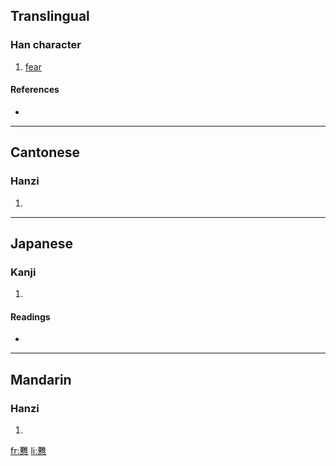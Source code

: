 ==Translingual==

===Han character===
{{Han char|rn=61|rad=心|as=19|sn=23|four=4033<sub>1</sub>|canj=廿土心 (TGP), X廿土心 (XTGP)}}

# [[fear]]

====References====
* {{Han ref|kx=0409.110|dkj=11505|dj=0751.140|hdz=42372.040|uh=6201|ud=25089|bh=F7D9|bd=63449}}

----

==Cantonese==

===Hanzi===
{{yue-hanzi|jyut=|y=naan2}}

# {{defn|Cantonese}}

----

==Japanese==

===Kanji===
{{ja-kanji|grade=|rs=心19}}

# {{defn|Japanese}}

====Readings====
* {{ja-readings|on=[[だん]] (dan), [[ねん]] (nen), [[ぜん]] (zen)|kun=[[つつしむ]] (tsutsushimu)}}

----

==Mandarin==

===Hanzi===
{{cmn-hanzi|pin=[[nǎn]] ([[nan3]])|wg=nan<sup>3</sup>}}

# {{defn|Mandarin}}

[[fr:戁]]
[[li:戁]]
